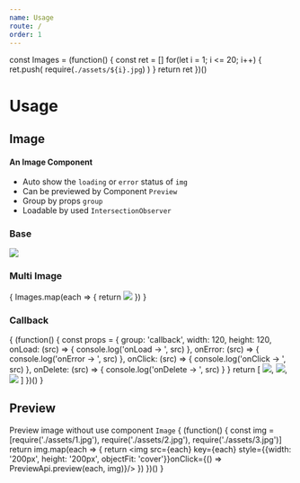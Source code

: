 ```yaml
---
name: Usage
route: /
order: 1
---
```


const Images = (function() {
  const ret = []
  for(let i = 1; i <= 20; i++) {
    ret.push(
      require(`./assets/${i}.jpg`)
    )
  }
  return ret
})()

# Usage

## Image

#### An Image Component

- Auto show the `loading` or `error` status of `img`
- Can be previewed by Component `Preview`
- Group by props `group`
- Loadable by used `IntersectionObserver`

### Base

<Playground>
  <Image src={require('./assets/logo.jpg')} width={120} height={120}/>
</Playground>

### Multi Image

<Playground>
  <div style={{display: 'flex', flexWrap: 'wrap'}}>
    {
      Images.map(each => {
        return <Image group='multi' key={each} src={each} width={120} height={120} style={{margin: '5px'}}/>
      })
    }
  </div>
</Playground>


### Callback

<Playground>
  {
    (function() {
      const props = {
        group: 'callback',
        width: 120,
        height: 120,
        onLoad: (src) => {
          console.log('onLoad -> ', src)
        },
        onError: (src) => {
          console.log('onError -> ', src)
        },
        onClick: (src) => {
          console.log('onClick -> ', src)
        },
        onDelete: (src) => {
          console.log('onDelete -> ', src)
        }
      }
      return [
        <Image key={1} src={require('./assets/1.jpg')} {...props}/>,
        <Image key={2} src={require('./assets/2.jpg')} {...props}/>,
        <Image key={4} src='123.jpg' {...props}/>
      ]
    })()
  }

</Playground>


## Preview

Preview image without use component `Image`
<Playground>
  {
    (function() {
      const img = [require('./assets/1.jpg'), require('./assets/2.jpg'), require('./assets/3.jpg')]
      return img.map(each => {
        return <img src={each} key={each} style={{width: '200px', height: '200px', objectFit: 'cover'}}onClick={() => PreviewApi.preview(each, img)}/>
      })
    })()
  }
</Playground>
